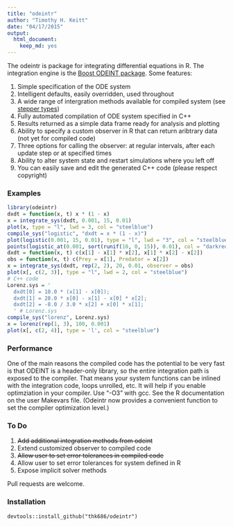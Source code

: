 ```yaml
---
title: "odeintr"
author: "Timothy H. Keitt"
date: "04/17/2015"
output:
  html_document:
    keep_md: yes
---
```


The odeintr is package for integrating differential equations in R. The integration engine is
the [Boost ODEINT package](http://www.odeint.com). Some features:

1. Simple specification of the ODE system
1. Intelligent defaults, easily overridden, used throughout
1. A wide range of intergration methods available for compiled system (see [stepper types](http://www.boost.org/doc/libs/1_58_0/libs/numeric/odeint/doc/html/boost_numeric_odeint/odeint_in_detail/steppers.html#boost_numeric_odeint.odeint_in_detail.steppers.stepper_overview))
1. Fully automated compilation of ODE system specified in C++
1. Results returned as a simple data frame ready for analysis and plotting
1. Ability to specify a custom observer in R that can return aribtrary data (not yet for compiled code)
1. Three options for calling the observer: at regular intervals, after each update step or at specified times
1. Ability to alter system state and restart simulations where you left off
1. You can easily save and edit the generated C++ code (please respect copyright)

### Examples

```r
library(odeintr)
dxdt = function(x, t) x * (1 - x)
x = integrate_sys(dxdt, 0.001, 15, 0.01)
plot(x, type = "l", lwd = 3, col = "steelblue")
compile_sys("logistic", "dxdt = x * (1 - x)")
plot(logistic(0.001, 15, 0.01), type = "l", lwd = "3", col = "steelblue")
points(logistic_at(0.001, sort(runif(10, 0, 15)), 0.01), col = "darkred")
dxdt = function(x, t) c(x[1] - x[1] * x[2], x[1] * x[2] - x[2])
obs = function(x, t) c(Prey = x[1], Predator = x[2])
x = integrate_sys(dxdt, rep(2, 2), 20, 0.01, observer = obs)
plot(x[, c(2, 3)], type = "l", lwd = 2, col = "steelblue")
# C++ code
Lorenz.sys = '
  dxdt[0] = 10.0 * (x[1] - x[0]);
  dxdt[1] = 28.0 * x[0] - x[1] - x[0] * x[2];
  dxdt[2] = -8.0 / 3.0 * x[2] + x[0] * x[1];
  ' # Lorenz.sys
compile_sys("lorenz", Lorenz.sys)
x = lorenz(rep(1, 3), 100, 0.001)
plot(x[, c(2, 4)], type = 'l', col = "steelblue")
```

### Performance

One of the main reasons the compiled code has the potential to be very fast is that ODEINT is a header-only library, so the entire integration path is exposed to the compiler. That means your system functions can be inlined with the integration code, loops unrolled, etc. It will help if you enable optimziation in your compiler. Use "-O3" with gcc. See the R documentation on the user Makevars file. (Odeintr now provides a convenient function to set the compiler
optimization level.)

### To Do

1. ~~Add additional integration methods from odeint~~
1. Extend customized observer to compiled code
1. ~~Allow user to set error tolerances in compiled code~~
1. Allow user to set error tolerances for system defined in R
1. Expose implicit solver methods

Pull requests are welcome.

### Installation

```
devtools::install_github("thk686/odeintr")
```
